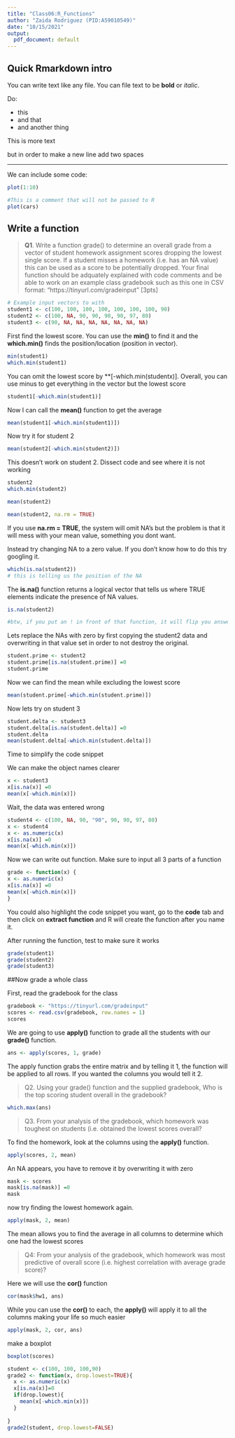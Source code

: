 ```yaml
---
title: "Class06:R_Functions"
author: "Zaida Rodriguez (PID:A59010549)"
date: "10/15/2021"
output:
  pdf_document: default
---
```


## Quick Rmarkdown intro

You can write text like any file. You can file text to be **bold** or *italic*.

Do:

- this
- and that
- and another thing

This is more text

but in order to make a new line add two spaces

---

We can include some code: 
```r
plot(1:10)
```

```r
#This is a comment that will not be passed to R
plot(cars)
```


## Write a function
> **Q1**. Write a function grade() to determine an overall grade from a vector of student homework assignment scores dropping the lowest single score. If a student misses a homework (i.e. has an NA value) this can be used as a score to be potentially dropped. Your final function should be adquately explained with code comments and be able to work on an example class gradebook such as this one in CSV format: “https://tinyurl.com/gradeinput” [3pts]


```r
# Example input vectors to with
student1 <- c(100, 100, 100, 100, 100, 100, 100, 90)
student2 <- c(100, NA, 90, 90, 90, 90, 97, 80)
student3 <- c(90, NA, NA, NA, NA, NA, NA, NA)
```


First find the lowest score. You can use the **min()** to find it and the **which.min()** finds the position/location (position in vector).
```r
min(student1)
which.min(student1)
```

You can omit the lowest score by **[-which.min(studentx)]. Overall, you can use minus to get everything in the vector but the lowest score
```r
student1[-which.min(student1)]
```


Now I can call the **mean()** function to get the average
```r
mean(student1[-which.min(student1)])
```

Now try it for student 2
```r
mean(student2[-which.min(student2)])
```

This doesn't work on student 2. Dissect code and see where it is not working
```r
student2
which.min(student2)
```

```r
mean(student2)
```
```r
mean(student2, na.rm = TRUE)
```

If you use **na.rm = TRUE**, the system will omit NA's but the problem is that it will mess with your mean value, something you dont want. 

Instead try changing NA to a zero value. If you don't know how to do this try googling it. 
```r
which(is.na(student2))
# this is telling us the position of the NA 
```


The **is.na()** function returns a logical vector that tells us where TRUE elements indicate the presence of NA values. 
```r
is.na(student2)

#btw, if you put an ! in front of that function, it will flip you answers. In other words, the trues will become false and vice versa
```

Lets replace the NAs with zero by first copying the student2 data and overwriting in that value set in order to not destroy the original. 
```r
student.prime <- student2
student.prime[is.na(student.prime)] =0
student.prime
```

Now we can find the mean while excluding the lowest score
```r
mean(student.prime[-which.min(student.prime)])
```

Now lets try on student 3
```r
student.delta <- student3
student.delta[is.na(student.delta)] =0
student.delta
mean(student.delta[-which.min(student.delta)])
```

Time to simplify the code snippet 

We can make the object names clearer
```r
x <- student3
x[is.na(x)] =0
mean(x[-which.min(x)])
```

Wait, the data was entered wrong
```r
student4 <- c(100, NA, 90, "90", 90, 90, 97, 80)
x <- student4
x <- as.numeric(x)
x[is.na(x)] =0
mean(x[-which.min(x)])
```

Now we can write out function. Make sure to input all 3 parts of a function

```r
grade <- function(x) {
x <- as.numeric(x)
x[is.na(x)] =0
mean(x[-which.min(x)])
}
```

You could also highlight the code snippet you want, go to the **code** tab and then click on **extract function** and R will create the function after you name it.

After running the function, test to make sure it works

```r
grade(student1)
grade(student2)
grade(student3)
```

##Now grade a whole class

First, read the gradebook for the class
```r
gradebook <- "https://tinyurl.com/gradeinput"
scores <- read.csv(gradebook, row.names = 1)
scores
```

We are going to use **apply()** function to grade all the students with our **grade()** function.

```r
ans <- apply(scores, 1, grade)
```

The apply function grabs the entire matrix and by telling it 1, the function will be applied to all rows. If you wanted the columns you would tell it 2. 

> Q2. Using your grade() function and the supplied gradebook, Who is the top scoring student overall in the gradebook?

```r
which.max(ans)
```

> Q3. From your analysis of the gradebook, which homework was toughest on students (i.e. obtained the lowest scores overall?

To find the homework, look at the columns using the **apply()** function. 

```r
apply(scores, 2, mean)
```

An NA appears, you have to remove it by overwriting it with zero

```r
mask <- scores
mask[is.na(mask)] =0
mask
```

now try finding the lowest homework again.
```r
apply(mask, 2, mean)
```

The mean allows you to find the average in all columns to determine which one had the lowest scores

> Q4: From your analysis of the gradebook, which homework was most predictive of overall score (i.e. highest correlation with average grade score)?

Here we will use the **cor()** function

```r
cor(mask$hw1, ans)
```

While you can use the **cor()** to each, the **apply()** will apply it to all the columns making your life so much easier

```r
apply(mask, 2, cor, ans)
```

make a boxplot
```r
boxplot(scores)
```

```r
student <- c(100, 100, 100,90)
grade2 <- function(x, drop.lowest=TRUE){
  x <- as.numeric(x)
  x[is.na(x)]=0
  if(drop.lowest){
    mean(x[-which.min(x)])
  }
  
}
grade2(student, drop.lowest=FALSE)

```

